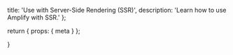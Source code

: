   title: 'Use with Server-Side Rendering (SSR)',
  description: 'Learn how to use Amplify with SSR.'
};

  return {
    props: {
      meta
    }
  };

}

